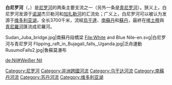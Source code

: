 '''白尼罗河'''（{{lang-ar|'''النيل الأبيض'''}}，{{lang-en|'''White Nile'''}}）是[[尼罗河|尼罗河]]的两条主要支流之一（另外一条是[[青尼罗河|青尼罗河]]）。狭义上，白尼罗河发源于[[诺湖|诺湖]]杰贝勒河和[[加扎勒河|加扎勒河]]的汇流处；广义上，白尼罗河可以被认为发源于[[维多利亚湖|维多利亚湖]]，全长3700千米，流經[[烏干達|烏干達]]、[[南蘇丹|南蘇丹]]和[[蘇丹|蘇丹]]，最終在[[喀土穆|喀土穆]]與[[青尼羅河|青尼羅河]]匯流成尼羅河。
<gallery>
Sudan_Juba_bridge.jpg|南蘇丹段橋梁
File:White and Blue Nile-en.svg|白尼罗河与青尼罗河
Flipping_raft_in_Bujagali_falls,_Uganda.jpg|泛舟運動
RusumoFalls2.jpg|魯蘇莫瀑布
</gallery>
{{南蘇丹河流}}
{{Authority control}}
{{africa-geo-stub}}
{{DEFAULTSORT:White Nile}}
[[Category:尼罗河|Category:尼罗河]]
[[Category:非洲跨國河流|Category:非洲跨國河流]]
[[Category:乌干达河流|Category:乌干达河流]]
[[Category:南蘇丹河流|Category:南蘇丹河流]]
[[Category:苏丹河流|Category:苏丹河流]]
[[Category:维多利亚湖|Category:维多利亚湖]]

[[de:Nil#Weißer_Nil|de:Nil#Weißer Nil]]